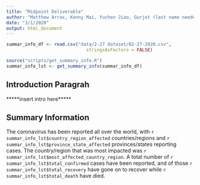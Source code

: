 ```yaml
---
title: "Midpoint Deliverable"
author: "Matthew Arras, Kenny Mai, Yuchen Jiao, Gurjot (last name needed)"
date: "3/1/2020"
output: html_document
---
```


```r
summar_info_df <- read.csv("data/2-27 dataset/02-27-2020.csv",
                              stringsAsFactors = FALSE)

source("scripts/get_summary_info.R")
summar_info_lst <- get_summary_info(summar_info_df)

```

## Introduction Paragrah 

*****insert intro here*****

## Summary Information 

The coronavirus has been reported all over the world, with `r summar_info_lst$country_region_affected` countries/regions and `r summar_info_lst$province_state_affected` provinces/states reporting cases. The country/region that was most impacted was `r summar_info_lst$most_affected_country_region`. A total number of `r summar_info_lst$total_confirmed` cases have been reported, and of those `r summar_info_lst$total_recovery` have gone on to recover while `r summar_info_lst$total_death` have died. 








